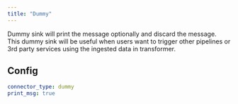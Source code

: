 ```yaml
---
title: "Dummy"
---
```


Dummy sink will print the message optionally and discard the message. This dummy sink will be useful when users want to trigger other pipelines or 3rd party services using the ingested data in transformer.

## Config

```yaml
connector_type: dummy
print_msg: true
```